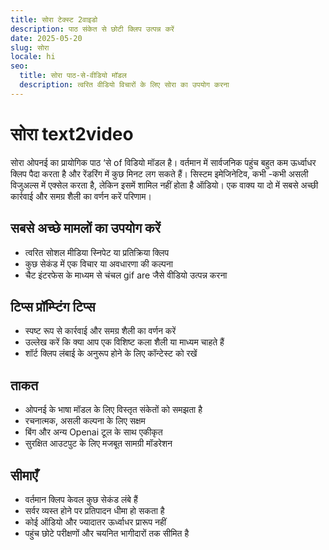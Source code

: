```yaml
---
title: सोरा टेक्स्ट 2वाइडो
description: पाठ संकेत से छोटी क्लिप उत्पन्न करें
date: 2025-05-20
slug: सोरा
locale: hi
seo:
  title: सोरा पाठ-से-वीडियो मॉडल
  description: त्वरित वीडियो विचारों के लिए सोरा का उपयोग करना
---
```


# सोरा text2video

सोरा ओपनई का प्रायोगिक पाठ ‘से of विडियो मॉडल है। वर्तमान में सार्वजनिक पहुंच
बहुत कम ऊर्ध्वाधर क्लिप पैदा करता है और रेंडरिंग में कुछ मिनट लग सकते हैं।
सिस्टम इमेजिनेटिव, कभी -कभी असली विजुअल्स में एक्सेल करता है, लेकिन इसमें शामिल नहीं होता है
ऑडियो। एक वाक्य या दो में सबसे अच्छी कार्रवाई और समग्र शैली का वर्णन करें
परिणाम।

## सबसे अच्छे मामलों का उपयोग करें

- त्वरित सोशल मीडिया स्निपेट या प्रतिक्रिया क्लिप
- कुछ सेकंड में एक विचार या अवधारणा की कल्पना
- चैट इंटरफेस के माध्यम से चंचल gif are जैसे वीडियो उत्पन्न करना

## टिप्स प्रॉम्प्टिंग टिप्स

- स्पष्ट रूप से कार्रवाई और समग्र शैली का वर्णन करें
- उल्लेख करें कि क्या आप एक विशिष्ट कला शैली या माध्यम चाहते हैं
- शॉर्ट क्लिप लंबाई के अनुरूप होने के लिए कॉन्टेस्ट को रखें

## ताकत

- ओपनई के भाषा मॉडल के लिए विस्तृत संकेतों को समझता है
- रचनात्मक, असली कल्पना के लिए सक्षम
- बिंग और अन्य Openai टूल के साथ एकीकृत
- सुरक्षित आउटपुट के लिए मजबूत सामग्री मॉडरेशन

## सीमाएँ

- वर्तमान क्लिप केवल कुछ सेकंड लंबे हैं
- सर्वर व्यस्त होने पर प्रतिपादन धीमा हो सकता है
- कोई ऑडियो और ज्यादातर ऊर्ध्वाधर प्रारूप नहीं
- पहुंच छोटे परीक्षणों और चयनित भागीदारों तक सीमित है
